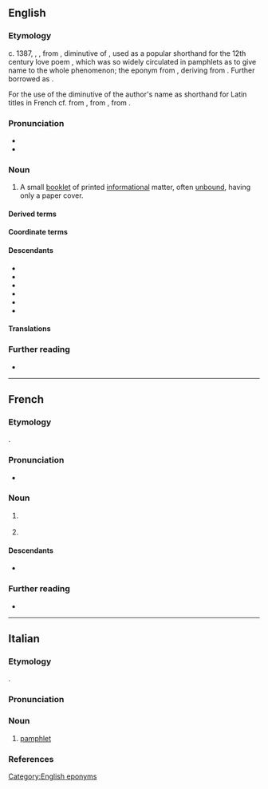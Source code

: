 {{also|Pamphlet}}
==English==

===Etymology===
c. 1387, {{inh|en|enm|pamphilet}}, {{m|enm|panflet|t=small, unbound treatise}}, from {{der|en|xno|Pamphilet}}, diminutive of {{der|en|fro|Pamphile}}, used as a popular shorthand for the 12th century {{der|en|la|-}} love poem {{m|la|{{w|Pamphilus de amore|Pamphilus (seu) de amore}}|t=Pamphilus (or) On Love}}, which was so widely circulated in pamphlets as to give name to the whole phenomenon; the eponym from {{der|en|grc|Πάμφιλος|lit=beloved by all}}, deriving from {{pre|grc|παν|φίλος|nocat=1}}. Further borrowed as {{w|Anglo-Latin literature|Anglo-Latin}} {{m|la|panflettus}}.

For the use of the diminutive of the author's name as shorthand for Latin titles in French cf. {{m|frm|Isopet|Ysopet/Esopet}} from {{m|fr|Ésope}}, {{m|frm|Catonet}} from {{m|fr|Caton}}, {{m|frm|Avionet}} from {{m|la|Avianus}}.

===Pronunciation===
* {{IPA|en|/ˈpæmf.lɪt/}}
* {{audio|en|LL-Q1860 (eng)-Vealhurl-pamphlet.wav |Audio (UK)}}

===Noun===
{{en-noun}}

# A small [[booklet]] of printed [[informational]] matter, often [[unbound]], having only a paper cover.

====Derived terms====
{{der3|en|pamphletary|pamphleteer|pamphleteering|pamphletize|pamphletry}}

====Coordinate terms====
{{col3|en|booklet|brochure|flyer|handbill|leaflet}}

====Descendants====
* {{desctree|fr|pamphlet|bor=1}}
* {{desc|it|pamphlet|bor=1}}
* {{desc|ja|パンフレット|bor=1}}
* {{desc|ko|팸플릿|bor=1}}
* {{desc|pt|panfleto|bor=1}}
* {{desc|es|panfleto|bor=1}}

====Translations====
{{trans-see|booklet}}

===Further reading===
* {{pedia}}

[[Category:English eponyms]]
{{c|en|Writing}}
----

==French==

===Etymology===
{{dercat|fr|enm|fro|la|grc}}
{{bor+|fr|en|pamphlet}}.

===Pronunciation===
* {{fr-IPA}}

===Noun===
{{fr-noun|m}}

# {{l|en|lampoon}} {{gl|written attack}}
# {{lb|fr|Quebec|or|dated}} {{l|en|pamphlet}} {{gl|small booklet}}

====Descendants====
* {{desc|de|Pamphlet|bor=1}}

===Further reading===
* {{R:TLFi}}

----

==Italian==
{{swp|lang=it}}

===Etymology===
{{dercat|it|enm|fro|la|grc}}
{{bor+|it|en|pamphlet}}.

===Pronunciation===
{{it-pr|pamflè*,pamflé*,pàmflet<ref:{{R:it:DiPI}}>}}

===Noun===
{{it-noun|m|#}}

# [[#English|pamphlet]] {{gl|essay on a current topic}}

===References===
<references/>